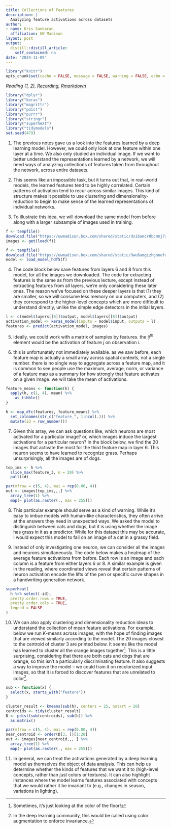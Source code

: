 ```yaml
---
title: Collections of Features
description: |
  Analyzing feature activations across datasets
author:
- name: Kris Sankaran
  affiliation: UW Madison
layout: post
output:
  distill::distill_article:
    self_contained: no
date: '2024-11-09'
---
```


```r
library("knitr")
opts_chunk$set(cache = FALSE, message = FALSE, warning = FALSE, echo = TRUE)
```

_Reading ([1](https://distill.pub/2016/handwriting/), [2](https://jjallaire.github.io/deep-learning-with-r-notebooks/notebooks/5.4-visualizing-what-convnets-learn.nb.html)), [Recording](https://mediaspace.wisc.edu/media/Week%2013%20%5B3%5D%20Collections%20of%20Features/1_3thmlj5q), [Rmarkdown](https://github.com/krisrs1128/stat436_s24/blob/main/notes/2024-12-27-week13-3.Rmd)_

```r
library("dplyr")
library("keras")
library("magrittr")
library("pdist")
library("purrr")
library("stringr")
library("superheat")
library("tidymodels")
set.seed(479)
```

1. The previous notes gave us a look into the features learned by a deep
learning model. However, we could only look at one feature within one layer at a
time. We also only studied an individual image. If we want to better understand
the representations learned by a network, we will need ways of analyzing
collections of features taken from throughout the network, across entire
datasets.

2. This seems like an impossible task, but it turns out that, in real-world
models, the learned features tend to be highly correlated. Certain patterns of
activation tend to recur across similar images. This kind of structure makes it
possible to use clustering and dimensionality-reduction to begin to make sense
of the learned representations of individual networks.

3. To illustrate this idea, we will download the same model from before along
with a larger subsample of images used in training.

```r
f <- tempfile()
download.file("https://uwmadison.box.com/shared/static/dxibamcr0bcmnj7xazqxnod8wtew70m2.rda", f)
images <- get(load(f))

f <- tempfile()
download.file("https://uwmadison.box.com/shared/static/9wu6amgizhgnnefwrnyqzkf8glb6ktny.h5", f)
model <- load_model_hdf5(f)
```

4. The code block below save features from layers 6 and 8 from this model, for
all the images we downloaded. The code for extracting features is the same as
from the previous lecture, except instead of extracting features from all
layers, we're only considering these later ones. The reason we've focused on
these deeper layers is that (1) they are smaller, so we will consume less memory
on our computers, and (2) they correspond to the higher-level concepts which are
more difficult to understand directly, unlike the simple edge detectors in the
initial layers.

```r
l <- c(model$layers[[6]]$output, model$layers[[8]]$output)
activation_model <- keras_model(inputs = model$input, outputs = l)
features <- predict(activation_model, images)
```
5. ideally, we could work with a matrix of samples by features. the $ij^{th}$
element would be the activation of feature $j$ on observation $i$.

6. this is unfortunately not immediately available. as we saw before, each
feature map is actually a small array across spatial contexts, not a single
number. there is no single way to aggregate across a feature map, and it is
common to see people use the maximum, average, norm, or variance of a feature
map as a summary for how strongly that feature activates on a given image. we
will take the mean of activations.

```r
feature_means <- function(h) {
  apply(h, c(1, 4), mean) %>%
    as_tibble()
}

h <- map_dfc(features, feature_means) %>%
  set_colnames(str_c("feature_", 1:ncol(.))) %>%
  mutate(id = row_number())
```

7. Given this array, we can ask questions like, which neurons are most activated
for a particular image? or, which images induce the largest activations for a
particular neuron? In the block below, we find the 20 images that activate the
most for the third feature map in layer 6. This neuron seems to have learned to
recognize grass. Perhaps unsurprisingly, all the images are of dogs.

```r
top_ims <- h %>%
  slice_max(feature_3, n = 20) %>%
  pull(id)

par(mfrow = c(5, 4), mai = rep(0.00, 4))
out <- images[top_ims,,,] %>% 
  array_tree(1) %>%
  map(~ plot(as.raster(., max = 255)))
```

8. This particular example should serve as a kind of warning. While it's easy to
imbue models with human-like characteristics, they often arrive at the answers
they need in unexpected ways. We asked the model to distinguish between cats and
dogs, but it is using whether the image has grass in it as a predictor. While
for this dataset this may be accurate, I would expect this model to fail on an
image of a cat in a grassy field.

9. Instead of only investigating one neuron, we can consider all the images and
neurons simultaneously. The code below makes a heatmap of the average feature
activations from before. Each row is an image and each column is a feature from
either layers 6 or 8. A similar example is given in the reading, where
coordinated views reveal that certain patterns of neuron activation encode the
lifts of the pen or specific curve shapes in a handwriting generation network.

```r
superheat(
  h %>% select(-id),
  pretty.order.rows = TRUE,
  pretty.order.cols = TRUE,
  legend = FALSE
)
```

10. We can also apply clustering and dimensionality reduction ideas to understand
the collection of mean feature activations. For example, below we run $K$-means
across images, with the hope of finding images that are viewed similarly
according to the model. The 20 images closest to the centroid of cluster 3 are
printed below. It seems like the model has learned to cluster all the orange
images together^[Sometimes, it's just looking at the color of the floor!]. This
is a little surprising, considering that there are both cats and dogs that are
orange, so this isn't a particularly discriminating feature. It also suggests a
way to improve the model -- we could train it on recolorized input images, so
that it is forced to discover features that are unrelated to color^[In the deep
learning community, this would be called using color augmentation to enforce
invariance.].

```r
sub <- function(x) {
  select(x, starts_with("feature"))
}

cluster_result <- kmeans(sub(h), centers = 25, nstart = 20)
centroids <- tidy(cluster_result)
D <- pdist(sub(centroids), sub(h)) %>%
  as.matrix()

par(mfrow = c(5, 4), mai = rep(0.00, 4))
near_centroid <- order(D[3, ])[1:20]
out <- images[near_centroid,,, ] %>%
  array_tree(1) %>%
  map(~ plot(as.raster(., max = 255)))
```

11. In general, we can treat the activations generated by a deep learning model
as themselves the object of data analysis. This can help us determine whether
the kinds of features that we want it to (high-level concepts, rather than just
colors or textures). It can also highlight instances where the model learns
features associated with concepts that we would rather it be invariant to (e.g.,
changes in season, variations in lighting).
